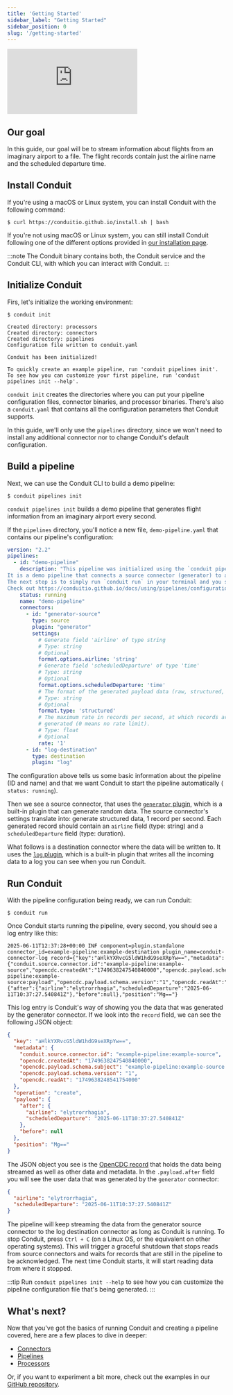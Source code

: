 ```yaml
---
title: 'Getting Started'
sidebar_label: "Getting Started"
sidebar_position: 0
slug: '/getting-started'
---
```



<div style={{ position: 'relative', paddingBottom: '56.25%', height: 0, overflow: 'hidden', maxWidth: '100%' }}>
  <iframe
    src="https://www.loom.com/embed/4b9797ab29364fa4beb91cf9604b503a?sid=3afbd018-e8cf-4c97-a4ce-bf59d9c4cc3f?hideEmbedTopBar=true&hide_title=true&hide_owner=true&hide_share=true&hide_speed=true"
    webkitallowfullscreen
    frameborder="0"
    mozallowfullscreen
    allowFullScreen
    style={{ position: 'absolute', top: 0, left: 0, width: '100%', height: '100%' }}
  ></iframe>
</div>

## Our goal

In this guide, our goal will be to stream information about flights from an
imaginary airport to a file. The flight records contain just the airline name
and the scheduled departure time.

## Install Conduit

If you're using a macOS or Linux system, you can install Conduit with the
following command:

```shell
$ curl https://conduitio.github.io/install.sh | bash
```

If you're not using macOS or Linux system, you can still install Conduit
following one of the different options provided
in [our installation page](/docs/installing-and-running).

:::note
The Conduit binary contains both, the Conduit service and the Conduit CLI, with
which you can interact with Conduit.
:::

## Initialize Conduit 

Firs, let's initialize the working environment:

```shell
$ conduit init

Created directory: processors
Created directory: connectors
Created directory: pipelines
Configuration file written to conduit.yaml

Conduit has been initialized!

To quickly create an example pipeline, run 'conduit pipelines init'.
To see how you can customize your first pipeline, run 'conduit pipelines init --help'.
```

`conduit init` creates the directories where you can put your pipeline
configuration files, connector binaries, and processor binaries. There's also a
`conduit.yaml` that contains all the configuration parameters that Conduit
supports.

In this guide, we'll only use the `pipelines` directory, since we won't need to
install any additional connector nor to change Conduit's default configuration.

## Build a pipeline

Next, we can use the Conduit CLI to build a demo pipeline:

```shell
$ conduit pipelines init
```

`conduit pipelines init` builds a demo pipeline that generates flight information
from an imaginary airport every second.

If the `pipelines` directory, you'll notice a new file,
`demo-pipeline.yaml` that contains our pipeline's configuration:

```yaml
version: "2.2"
pipelines:
  - id: "demo-pipeline"
    description: "This pipeline was initialized using the `conduit pipelines init` command.
It is a demo pipeline that connects a source connector (generator) to a destination connector (log).
The next step is to simply run `conduit run` in your terminal and you should see a new record being logged every second.
Check out https://conduitio.github.io/docs/using/pipelines/configuration-file to learn about how this file is structured."
    status: running
    name: "demo-pipeline"
    connectors:
      - id: "generator-source"
        type: source
        plugin: "generator"
        settings:
          # Generate field 'airline' of type string
          # Type: string
          # Optional
          format.options.airline: 'string'
          # Generate field 'scheduledDeparture' of type 'time'
          # Type: string
          # Optional
          format.options.scheduledDeparture: 'time'
          # The format of the generated payload data (raw, structured, file).
          # Type: string
          # Optional
          format.type: 'structured'
          # The maximum rate in records per second, at which records are
          # generated (0 means no rate limit).
          # Type: float
          # Optional
          rate: '1'
      - id: "log-destination"
        type: destination
        plugin: "log"
```

The configuration above tells us some basic information about the pipeline (ID
and name) and that we want Conduit to start the pipeline automatically (
`status: running`).

Then we see a source connector, that uses the [
`generator` plugin](/docs/using/connectors/list/generator),
which is a built-in plugin that can generate random data. The source connector's
settings translate into: generate structured data, 1 record per second. Each
generated record should contain an `airline` field (type: string) and a
`scheduledDeparture` field (type: duration).

What follows is a destination connector where the data will be written to. It
uses the [`log` plugin](/docs/using/connectors/list/log), which is a built-in plugin that writes all the incoming
data to a log you can see when you run Conduit.
 
## Run Conduit

With the pipeline configuration being ready, we can run Conduit:

```shell
$ conduit run
```

Once Conduit starts running the pipeline, every second, you should see a log entry like this:

```shell
2025-06-11T12:37:28+00:00 INF component=plugin.standalone connector_id=example-pipeline:example-destination plugin_name=conduit-connector-log record={"key":"aHlkYXRvcG5ldW1hdG9seXRpYw==","metadata":{"conduit.source.connector.id":"example-pipeline:example-source","opencdc.createdAt":"1749638247540840000","opencdc.payload.schema.subject":"example-pipeline:example-source:payload","opencdc.payload.schema.version":"1","opencdc.readAt":"1749638248541754000"},"operation":"create","payload":{"after":{"airline":"elytrorrhagia","scheduledDeparture":"2025-06-11T10:37:27.540841Z"},"before":null},"position":"Mg=="}
```

This log entry is Conduit's way of showing you the data that was generated by the generator connector. If we look into the `record` field, we can see the following JSON object:


```json
{
  "key": "aHlkYXRvcG5ldW1hdG9seXRpYw==",
  "metadata": {
    "conduit.source.connector.id": "example-pipeline:example-source",
    "opencdc.createdAt": "1749638247540840000",
    "opencdc.payload.schema.subject": "example-pipeline:example-source:payload",
    "opencdc.payload.schema.version": "1",
    "opencdc.readAt": "1749638248541754000"
  },
  "operation": "create",
  "payload": {
    "after": {
      "airline": "elytrorrhagia",
      "scheduledDeparture": "2025-06-11T10:37:27.540841Z"
    },
    "before": null
  },
  "position": "Mg=="
}
```

The JSON object you see is the [OpenCDC record](/docs/using/opencdc-record) that
holds the data being streamed as well as other data and metadata. In the
`.payload.after` field you will see the user data that was generated by the
`generator` connector:

```json
{
  "airline": "elytrorrhagia",
  "scheduledDeparture": "2025-06-11T10:37:27.540841Z"
}
```

The pipeline will keep streaming the data from the generator source connector to
the log destination connector as long as Conduit is running. To stop Conduit,
press `Ctrl + C` (on a Linux OS, or the equivalent on other operating systems). This will
trigger a graceful shutdown that stops reads from source connectors and waits
for records that are still in the pipeline to be acknowledged. The next time
Conduit starts, it will start reading data from where it stopped.


:::tip
Run `conduit pipelines init --help` to see how you can customize the pipeline
configuration file that's being generated.
:::


## What's next?

Now that you've got the basics of running Conduit and creating a pipeline
covered, here are a few places to dive in deeper:
- [Connectors](/docs/using/connectors/getting-started)
- [Pipelines](/docs/using/pipelines/configuration-file)
- [Processors](/docs/using/processors/getting-started)

Or, if you want to experiment a bit more, check out the examples in
our [GitHub repository](https://github.com/ConduitIO/conduit/tree/main/examples).
